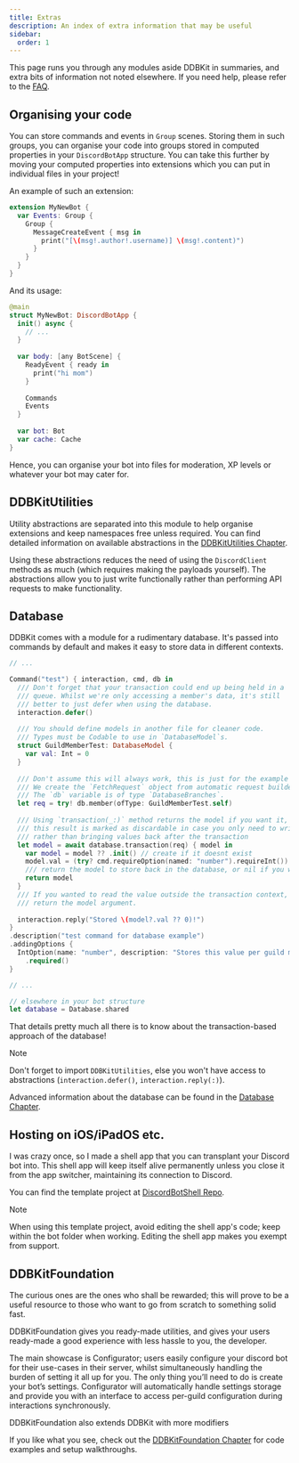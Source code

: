 ```yaml
---
title: Extras
description: An index of extra information that may be useful
sidebar:
  order: 1
---
```

This page runs you through any modules aside DDBKit in summaries, and extra bits of information not noted elsewhere. If you need help, please refer to the [FAQ](https://github.com/llsc12/DDBKit/wiki/Extras-%E2%80%90-FAQ).

## Organising your code
You can store commands and events in `Group` scenes. Storing them in such groups, you can organise your code into groups stored in computed properties in your `DiscordBotApp` structure. You can take this further by moving your computed properties into extensions which you can put in individual files in your project!

An example of such an extension:
```swift
extension MyNewBot {
  var Events: Group {
    Group {
      MessageCreateEvent { msg in
        print("[\(msg!.author!.username)] \(msg!.content)")
      }
    }
  }
}
```
And its usage:
```swift
@main
struct MyNewBot: DiscordBotApp {
  init() async {
    // ...
  }
  
  var body: [any BotScene] {
    ReadyEvent { ready in
      print("hi mom")
    }
    
    Commands
    Events
  }
  
  var bot: Bot
  var cache: Cache
}
```

Hence, you can organise your bot into files for moderation, XP levels or whatever your bot may cater for.
## DDBKitUtilities
Utility abstractions are separated into this module to help organise extensions and keep namespaces free unless required.
You can find detailed information on available abstractions in the [DDBKitUtilities Chapter](https://github.com/llsc12/DDBKit/wiki/Extras-%E2%80%90-DDBKitUtilities).

Using these abstractions reduces the need of using the `DiscordClient` methods as much (which requires making the payloads yourself). The abstractions allow you to just write functionally rather than performing API requests to make functionality.

## Database
DDBKit comes with a module for a rudimentary database. It's passed into commands by default and makes it easy to store data in different contexts.

```swift
// ...

Command("test") { interaction, cmd, db in
  /// Don't forget that your transaction could end up being held in a
  /// queue. Whilst we're only accessing a member's data, it's still
  /// better to just defer when using the database.
  interaction.defer()
  
  /// You should define models in another file for cleaner code.
  /// Types must be Codable to use in `DatabaseModel`s.
  struct GuildMemberTest: DatabaseModel {
    var val: Int = 0
  }
  
  /// Don't assume this will always work, this is just for the example
  /// We create the `FetchRequest` object from automatic request builder method on db argument.
  /// The `db` variable is of type `DatabaseBranches`.
  let req = try! db.member(ofType: GuildMemberTest.self)
  
  /// Using `transaction(_:)` method returns the model if you want it,
  /// this result is marked as discardable in case you only need to write values
  /// rather than bringing values back after the transaction
  let model = await database.transaction(req) { model in
    var model = model ?? .init() // create if it doesnt exist
    model.val = (try? cmd.requireOption(named: "number").requireInt()) ?? 0
    /// return the model to store back in the database, or nil if you want to delete it
    return model
  }
  /// If you wanted to read the value outside the transaction context, just
  /// return the model argument.
  
  interaction.reply("Stored \(model?.val ?? 0)!")
}
.description("test command for database example")
.addingOptions {
  IntOption(name: "number", description: "Stores this value per guild member.")
    .required()
}

// ...

// elsewhere in your bot structure
let database = Database.shared
```

That details pretty much all there is to know about the transaction-based approach of the database!

> [!NOTE]
> Don't forget to import `DDBKitUtilities`, else you won't have access to abstractions (`interaction.defer()`, `interaction.reply(:)`).

Advanced information about the database can be found in the [Database Chapter](https://github.com/llsc12/DDBKit/wiki/Extras-%E2%80%90-Database). 

## Hosting on iOS/iPadOS etc.
I was crazy once, so I made a shell app that you can transplant your Discord bot into. This shell app will keep itself alive permanently unless you close it from the app switcher, maintaining its connection to Discord.

You can find the template project at [DiscordBotShell Repo](https://github.com/llsc12/DiscordBotShell).

> [!NOTE]
> When using this template project, avoid editing the shell app's code; keep within the bot folder when working. Editing the shell app makes you exempt from support.

## DDBKitFoundation
The curious ones are the ones who shall be rewarded; this will prove to be a useful resource to those who want to go from scratch to something solid fast.

DDBKitFoundation gives you ready-made utilities, and gives your users ready-made a good experience with less hassle to you, the developer.

The main showcase is Configurator; users easily configure your discord bot for their use-cases in their server, whilst simultaneously handling the burden of setting it all up for you. The only thing you’ll need to do is create your bot’s settings. Configurator will automatically handle settings storage and provide you with an interface to access per-guild configuration during interactions synchronously.

DDBKitFoundation also extends DDBKit with more modifiers



If you like what you see, check out the [DDBKitFoundation Chapter](https://github.com/llsc12/DDBKit/wiki/Extras-%E2%80%90-DDBKitFoundation) for code examples and setup walkthroughs.